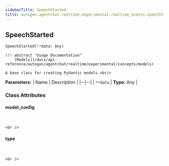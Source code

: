 ```yaml
---
sidebarTitle: SpeechStarted
title: autogen.agentchat.realtime.experimental.realtime_events.SpeechStarted
---
```

<h2 id="autogen.agentchat.realtime.experimental.realtime_events.SpeechStarted" class="doc doc-heading">
    <code class="doc-symbol doc-symbol-heading doc-symbol-class"></code>
    <span class="doc doc-object-name doc-class-name">SpeechStarted</span>
</h2>

```python
SpeechStarted(**data: Any)
```

    !!! abstract "Usage Documentation"
        [Models](/docs/api-reference/autogen/agentchat/realtime/experimental/concepts/models)
    
    A base class for creating Pydantic models.<br/>

<b>Parameters:</b>
| Name | Description |
|--|--|
| `**data` | **Type:** Any |

### Class Attributes

<code class="doc-symbol doc-symbol-heading doc-symbol-attribute"></code>
#### model_config
<br />

    <br />

<code class="doc-symbol doc-symbol-heading doc-symbol-attribute"></code>
#### type
<br />

    <br />